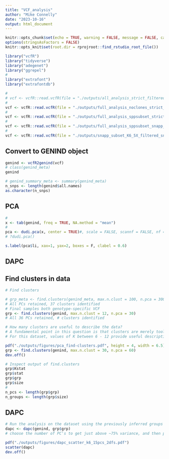 ```yaml
---
title: "VCF_analysis"
author: "Mike Connelly"
date: "2023-10-16"
output: html_document
---
```


```r
knitr::opts_chunk$set(echo = TRUE, warning = FALSE, message = FALSE, cache = TRUE)
options(stringsAsFactors = FALSE)
knitr::opts_knit$set(root.dir = rprojroot::find_rstudio_root_file())
```
```r
library("vcfR")
library("tidyverse")
library("adegenet")
library("ggrepel")
#
library("extrafont")
library("extrafontdb")
```
```r
# 
# vcf <- vcfR::read.vcfR(file = "./outputs/all_analysis_strict_filtered_spptest_unlinked.vcf.gz")
#
vcf <- vcfR::read.vcfR(file = "./outputs/full_analysis_noclones_strict_filtered.vcf.gz")
#
vcf <- vcfR::read.vcfR(file = "./outputs/full_analysis_sppsubset_strict_filtered.vcf.gz")
# 
vcf <- vcfR::read.vcfR(file = "./outputs/full_analysis_sppsubset_snapp_filtered.vcf.gz")
#
vcf <- vcfR::read.vcfR(file = "./outputs/snapp_subset_K6_5X_filtered_snapp_15X.vcf.gz")
```
## Convert to GENIND object
```r
genind <- vcfR2genind(vcf)
# class(genind_meta)
genind
```
```r
# genind_summary_meta <- summary(genind_meta)
n_snps <- length(genind$all.names)
as.character(n_snps)
```

## PCA
```r
# 
x <- tab(genind, freq = TRUE, NA.method = "mean")
# 
pca <- dudi.pca(x, center = TRUE)#, scale = FALSE, scannf = FALSE, nf = 60)
# ?dudi.pca()
```
```r
s.label(pca$li, xax=1, yax=2, boxes = F, clabel = 0.6)
```



## DAPC
## Find clusters in data
```r
# Find clusters

# grp_meta <- find.clusters(genind_meta, max.n.clust = 100, n.pca = 300)
# All PCs retained, 37 clusters identified
# Final samples both genotype-specific VCF
grp <- find.clusters(genind, max.n.clust = 12, n.pca = 30)
# All 36 PCs retained, # clusters identified

# How many clusters are useful to describe the data? 
# A fundamental point in this question is that clusters are merely tools used to summarise and understand the data. There is no longer a ”true k”, but some values of k are better, more efficient summaries of the data than others.
# For this dataset, values of K between 6 - 12 provide useful descriptions of the data, regardless of input VCF
```
```r
pdf("./outputs/figures/pca_find-clusters.pdf", height = 4, width = 6.5)
grp <- find.clusters(genind, max.n.clust = 30, n.pca = 60)
dev.off()
```
```r
# Inspect output of find.clusters
grp$Kstat
grp$stat
grp$grp
grp$size
#
n_pcs <- length(grp$grp)
n_groups <- length(grp$size)
```
## DAPC
```r
# Run the analysis on the dataset using the previously inferred groups
dapc <- dapc(genind, grp$grp)
# choose the number of PC's to get just above ~75% variance, and then pick number of DF's to the first or second drop-off
```
```r
pdf("./outputs/figures/dapc_scatter_k6_15pcs_2dfs.pdf")
scatter(dapc)
dev.off()
```

